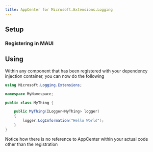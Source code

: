 ```yaml
---
title: AppCenter for Microsoft.Extensions.Logging
---
```


## Setup

<NugetBadge name="Shiny.Logging.AppCenter" />


### Registering in MAUI

<MauiRegistration componentName="appcenter" />

## Using

Within any component that has been registered with your dependency injection container, you can now do the following

```csharp
using Microsoft.Logging.Extensions;

namespace MyNamespace;

public class MyThing {

    public MyThing(ILogger<MyThing> logger)
    {
        logger.LogInformation("Hello World");
    }
}
```

<Aside type="tip">
Notice how there is no reference to AppCenter within your actual code other than the registration
</Aside>